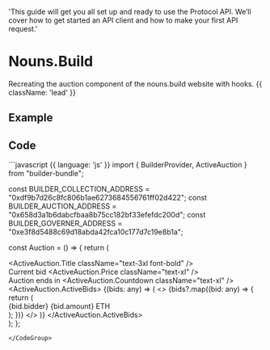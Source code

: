   'This guide will get you all set up and ready to use the Protocol API. We’ll cover how to get started an API client and how to make your first API request.'

# Nouns.Build

Recreating the auction component of the nouns.build website with hooks. {{ className: 'lead' }}

## Example 
<NounsBuildHooks />

## Code
<CodeGroup>
```javascript {{ language: 'js' }}
import { BuilderProvider, ActiveAuction } from "builder-bundle";

const BUILDER_COLLECTION_ADDRESS = "0xdf9b7d26c8fc806b1ae6273684556761ff02d422";
const BUILDER_AUCTION_ADDRESS = "0x658d3a1b6dabcfbaa8b75cc182bf33efefdc200d";
const BUILDER_GOVERNER_ADDRESS = "0xe3f8d5488c69d18abda42fca10c177d7c19e8b1a";

const Auction = () => {
  return (
    <BuilderProvider
      collectionAddress={BUILDER_COLLECTION_ADDRESS}
      auctionAddress={BUILDER_AUCTION_ADDRESS}
      governerAddress={BUILDER_GOVERNER_ADDRESS}
    >
      <div className="flex items-center justify-center h-screen w-screen bg-gray-100 px-4">
        <div className="grid md:grid-cols-2 gap-6 border rounded shadow-lg bg-white px-6 py-6">
          <ActiveAuction className="w-96 h-96 rounded" />
          <div className="space-y-8">
            <ActiveAuction.Title className="text-3xl font-bold" />
            <div className="grid grid-cols-2 gap-4 mt-6">
              <div className="flex flex-col">
                <label className="text-gray-400">Current bid</label>
                <ActiveAuction.Price className="text-xl" />
              </div>
              <div className="flex flex-col">
                <label className="text-gray-400">Auction ends in</label>
                <ActiveAuction.Countdown className="text-xl" />
              </div>
            </div>
            <ActiveAuction.ActiveBids>
              {(bids: any) => (
                <>
                  {bids?.map((bid: any) => {
                    return (
                      <div className="flex flex-row justify-between">
                        <span className="font-bold">{bid.bidder}</span>
                        <span className="text-gray-400">{bid.amount} ETH</span>
                      </div>
                    );
                  })}
                </>
              )}
            </ActiveAuction.ActiveBids>
          </div>
        </div>
      </div>
    </BuilderProvider>
  );
};
```
</CodeGroup>





